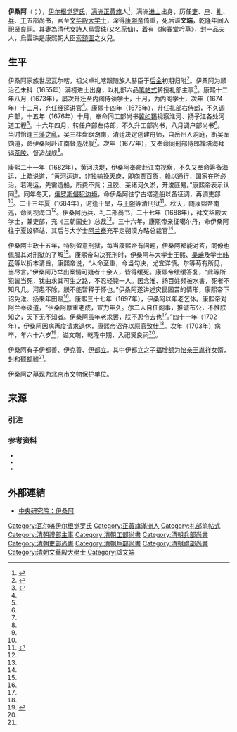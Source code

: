{{Manchu name|[[伊尔根觉罗氏|伊尔根觉罗]]}}
{{東亞男性歷史人物
|名稱=伊桑阿
|姓=伊尔根觉罗
|世居地/穆坤=瓦尔喀
|旗籍=满洲正黄旗
|出生年=崇德三年（1638年）
|逝世年=康熙四十二年（1703年）
|正室=乌云珠([[赫舍里氏|赫舍里氏]])
|正室之父=[[索额图|索额图]]
|子= 伊都善、伊克善、伊都立
|其他親屬 = 孙福鼐、福增额、明福、伊伦等。
}}

'''伊桑阿'''（{{lang-mnc|ᡳᠰᠠᠩᡤᠠ|z=Isangga}}；{{bd|1638年||1703年|catIdx=Y}}），[[伊尔根觉罗氏|伊尔根觉罗氏]]，[[满洲八旗|满洲]][[正黄旗|正黄旗]]人<ref name=史稿9701>{{harvnb|赵尔巽等|1998|p=9701}}</ref>，满洲[[进士|进士]]出身，历任[[清朝吏部尚书列表|吏]]、[[清朝吏部尚书列表|户]]、[[清朝吏部尚书列表|礼]]、[[清朝吏部尚书列表|兵]]、[[清朝吏部尚书列表|工]]五部尚书，官至[[文华殿大学士|文华殿大学士]]，深得[[康熙帝|康熙帝]]倚重，死后谥'''文端'''，乾隆年间入祀[[贤良祠|贤良祠]]。其[[妻|妻]]為清代女詩人烏雲珠(又名蕊仙)，着有《絢春堂吟草》，封一品夫人，烏雲珠是康熙朝大臣[[索額圖|索額圖]]之女兒。

==生平==
伊桑阿家族世居瓦尔喀，祖父卓礼喀跟随族人赫臣于[[后金|后金]]初期归附<ref name=通谱>{{harvnb|弘昼|2002|p=201}}</ref>。伊桑阿为顺治乙未科（1655年）满榜进士出身，以礼部六品[[笔帖式|笔帖式]]转授礼部主事<ref name=列传628>{{harvnb|佚名|王钟翰注解|1987|p=628}}</ref>。康熙十二年八月（1673年），屡次升迁至内阁侍读学士，十月，为内阁学士，次年（1674年）十二月，充任经筵讲官<ref name=列传628/>。康熙十四年（1675年），升任礼部右侍郎，不久调户部，十五年（1676年）十月，奉命同工部尚书[[冀如锡|冀如锡]]视察淮河、扬子江各处河道工程<ref name=列传628/>。十六年四月，转任户部左侍郎，不久升工部尚书，八月调户部尚书<ref name=列传628/>。当时恰逢[[三藩之乱|三藩之乱]]，吴三桂盘踞湖南，清廷决定创建舟师，自岳州入洞庭，断吴军饷道，命伊桑阿赴江南督造战舰<ref name=列传628/>。次年（1677年），又奉命同刑部侍郎禅塔海拜谒[[茶陵|茶陵]]、督造战舰<ref name=列传628/>。

康熙二十一年（1682年），黄河决堤，伊桑阿奉命赴江南视察，不久又奉命筹备海运，上疏说道，“黄河运道，非独输挽天庾，即商贾百货，赖以通行，国家在所必治。若海运，先需造船，所费不赀；且胶、莱诸河久淤，开浚匪易。”康熙帝表示认同<ref name=史稿9701/>。同年冬天，[[雅克萨之战|俄罗斯侵犯边境]]，命伊桑阿往宁古塔造船以备征调，再调吏部<ref name=史稿9701/>。二十三年夏（1684年），时逢干旱，与[[王熙|王熙]]等清刑狱<ref name=史稿9702>{{harvnb|赵尔巽等|1998|p=9702}}</ref>。秋天，随康熙帝南巡，命阅视海口<ref name=史稿9702/>。伊桑阿历兵、礼二部尚书，二十七年（1688年），拜文华殿大学士，兼吏部，充《三朝国史》总裁<ref name=史稿9702/>。三十六年，康熙帝亲征噶尔丹，命伊桑阿往宁夏设驿站，其后与大学士[[阿兰泰|阿兰泰]]充平定朔漠方略总裁官<ref name=史稿9702/>。

伊桑阿主政十五年，特别留意刑狱，每当康熙帝有问题，伊桑阿都能对答，同僚也佩服其对刑狱的了解<ref name=史稿9702/>。康熙帝勾决死刑时，伊桑阿与大学士王熙、[[吴琠|吴琠]]及学士[[韩菼|韩菼]]等以折本请旨，康熙帝说，“人命至重，今当勾决，尤宜详慎。尔等苟有所见，当尽言。”伊桑阿乃举出案情可疑者十余人，皆得缓死。康熙帝缓缓答复，“此等所犯皆当死，犹曲求其可生之路，不忍轻毙一人。因念淮、扬百姓频被水害，死者不知凡几。河患不除，朕不能暂释于怀也。”伊桑阿遂讲述灾民困苦的情形，康熙帝下诏免淮、扬来年田赋<ref name=史稿9702/>。康熙三十七年（1697年），伊桑阿以年老乞休。康熙帝对阿兰泰谈道，“伊桑阿厚重老成，宣力年久。尔二人自任阁事，推诚布公，不惟朕知之，天下无不知者。伊桑阿虽年老求罢，朕不忍令去也<ref name=史稿9702/>。”四十一年（1702年），伊桑阿因病再度请求退休，康熙帝诏许以原官致仕<ref name=史稿9702/>。次年（1703年）病卒，年六十六岁<ref>{{harvnb|佚名|王钟翰注解|1987|p=629}}</ref>，谥文端，乾隆中期，入祀贤良祠<ref name=史稿9702/>。

伊桑阿有子伊都善、伊克善、[[伊都立|伊都立]]。其中伊都立之子[[福增额|福增额]]为[[怡亲王|怡亲王]][[胤祥|胤祥]]女婿，封和硕[[额驸|额驸]]<ref name=通谱/>。

[[伊桑阿墓|伊桑阿之墓]]现为[[北京市文物保护单位|北京市文物保护单位]]。

==来源==
===引注===
{{reflist}}

===参考资料===
<div style="font-size: 90%">
*{{Cite book|last=弘昼等|title=《八旗满洲氏族通谱》|publisher=辽海出版社|year=2002|isbn=9787806691892|url= |ref=harv}}
*{{Cite book|last=佚名|last2=王钟翰注解|title=《清史列传》|publisher=中华书局|year=1987|isbn=9787101003703|url=|ref=harv}}
*{{Cite book|last=赵尔巽等|title=《清史稿》|publisher=中华书局|year=1998|isbn=9787101007503|url= |ref=harv}}
</div>

==外部連結==
*[http://npmhost.npm.gov.tw/ttscgi2/ttsquery?0:0:npmauac:TM%3D%A5%EC%AE%E1%AA%FC 中央研究院：伊桑阿] {{Wayback|url=http://npmhost.npm.gov.tw/ttscgi2/ttsquery?0:0:npmauac:TM%3D%A5%EC%AE%E1%AA%FC |date=20210503203844 }}

{{start box}}
{{s-off}}
{{succession box|[[介山|介山]]|[[達哈他|達哈他]]|[[清朝吏部尚書列表|吏部滿尚書]]|<small>康熙二十二年六月戊寅－康熙二十四年五月己丑</small><br><sub>1683年7月1日 - 1685年7月1日</sub>}}
{{succession box|[[常鼐|常鼐]]|[[瑪喇|瑪喇]]|[[清朝工部尚書列表|清朝工部滿尚書]]|<small>康熙十六年四月丙寅 - 康熙十六年八月辛未</small><br /><small>1677年5月21日 - 1677年9月23日</small>}}
{{succession box|[[哈占|哈占]]|[[鄂爾多|鄂爾多]]|[[清朝兵部尚書列表|清朝兵部滿尚書]]|<small>康熙二十四年五月己丑 - 康熙二十六年二月辛亥</small><br /><small>1685年7月1日 - 1687年3月15日</small>}}
{{succession box|[[諾敏_(馬佳氏)|諾敏]]|[[麻爾圖|麻爾圖]]|[[清朝禮部尚書列表|清朝禮部滿尚書]]|<small>康熙二十六年二月辛亥 - 康熙二十七年二月甲寅</small><br /><small>1687年3月15日 - 1688年3月12日</small>}}
{{succession box|[[覺羅勒德洪|覺羅勒德洪]]|[[杭艾|杭艾]]|[[清朝戶部尚書列表|清朝戶部滿尚書]]|<small>康熙十六年八月辛未 - 康熙二十二年六月戊寅</small><br /><small>1677年9月23日 - 1683年7月1日</small>}}
{{end box}}

{{順治十二年策試滿洲進士乙未科金榜}}
{{清朝入祀賢良祠}}
{{伊尔根觉罗氏清史稿列传人物}}

{{DEFAULTSORT:Y}}

[[Category:瓦尔喀伊尔根觉罗氏|Category:瓦尔喀伊尔根觉罗氏]]
[[Category:正黃旗滿洲人|Category:正黃旗滿洲人]]
[[Category:礼部笔帖式|Category:礼部笔帖式]]
[[Category:清朝禮部主事|Category:清朝禮部主事]]
[[Category:清朝工部尚書|Category:清朝工部尚書]]
[[Category:清朝兵部尚書|Category:清朝兵部尚書]]
[[Category:清朝吏部尚書|Category:清朝吏部尚書]]
[[Category:清朝戶部尚書|Category:清朝戶部尚書]]
[[Category:清朝禮部尚書|Category:清朝禮部尚書]]
[[Category:清朝文華殿大學士|Category:清朝文華殿大學士]]
[[Category:諡文端|Category:諡文端]]